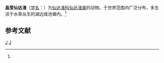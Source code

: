 {{Speciesbox
| taxon = Sida(节肢动物) crystallina
| image = Bosmina i Sida crystallina.jpg
| binomial_authority = (Muller, 1776)<ref name='id12283'>{{cite web| url =http://www.bioinfo.cn/db05/BjdwSpecies.php?action=view&id=12283| title =晶莹仙达溞| work =《中国动物物种编目数据库》| publisher =中国科学院微生物研究所| author =中国科学院动物研究所| accessdate =2009-04-28| deadurl =yes| archiveurl =https://web.archive.org/web/20160305010119/http://www.bioinfo.cn/db05/BjdwSpecies.php?action=view&id=12283| archivedate =2016-03-05}}</ref>
}}

'''晶莹仙达溞'''（[[学名|学名]]：{{lang|la|''Sida crystallina''}}）为[[仙达溞科|仙达溞科]][[仙达溞属|仙达溞属]]的动物。于世界范围内广泛分布，多生活于水草丛生的湖边或池塘内。<ref name='id12283'/>

== 参考文献 ==
{{reflist}}

{{节肢动物小作品}}

{{taxonbar}}
[[Category:_1766年描述的动物|J]]
[[Category:仙达蚤属|J]]